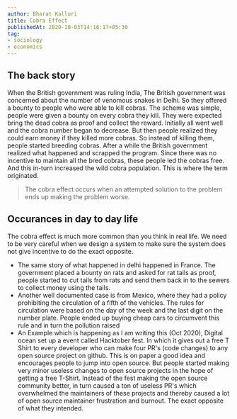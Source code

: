 ```yaml
---
author: Bharat Kalluri
title: Cobra Effect
publishedAt: 2020-10-03T14:16:17+05:30
tag:
- sociology
- economics
---
```


## The back story

When the British government was ruling India, The British government was concerned about the number of venomous snakes in Delhi. So they 
offered a bounty to people who were able to kill cobras. The scheme was simple, people were given a bounty on every cobra they kill. They
were expected bring the dead cobra as proof and collect the reward. Initially all went well and the cobra number began to decrease. 
But then people realized they could earn money if they killed more cobras. So instead of killing them, people started breeding cobras.
After a while the British government realized what happened and scrapped the program. Since there was no incentive to maintain all the bred
cobras, these people led the cobras free. And this in-turn increased the wild cobra population. This is where the term originated.

> The cobra effect occurs when an attempted solution to the problem ends up making the problem worse.

## Occurances in day to day life

The cobra effect is much more common than you think in real life. We need to be very careful when we design a system to make sure the system
does not give incentive to do the exact opposite. 

- The same story of what happened in delhi happened in France. The government placed a bounty on rats and asked for rat tails as proof, people
    started to cut tails from rats and send them back in to the sewers to collect money using the tails.
- Another well documented case is from Mexico, where they had a policy prohibiting the circulation of a fifth of the vehicles. The rules for
  circulation were based on the day of the week and the last digit on the number plate. People ended up buying cheap cars to circumvent this rule
  and in turn the pollution raised
- An Example which is happening as I am writing this (Oct 2020), Digital ocean set up a event called Hacktober fest. In which it gives out a free 
  T Shirt to every developer who can make four PR's (code changes) to any open source project on github. This is on paper a good idea and encourages 
  people to jump into open source. But people started making very minor useless changes to open source projects in the hope of getting a free T-Shirt.
  Instead of the fest making the open source community better, in turn caused a ton of useless PR's which overwhelmed the maintainers of these projects
  and thereby caused a lot of open source maintainer frustration and burnout. The exact opposite of what they intended.